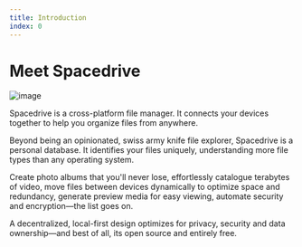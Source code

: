 ```yaml
---
title: Introduction
index: 0
---
```


# Meet Spacedrive

![image](/introduction.webp)

Spacedrive is a cross-platform file manager. It connects your devices together to help you organize files from anywhere.

Beyond being an opinionated, swiss army knife file explorer, Spacedrive is a personal database. It identifies your files uniquely, understanding more file types than any operating system.

Create photo albums that you'll never lose, effortlessly catalogue terabytes of video, move files between devices dynamically to optimize space and redundancy, generate preview media for easy viewing, automate security and encryption—the list goes on.

A decentralized, local-first design optimizes for privacy, security and data ownership—and best of all, its open source and entirely free.

<Notice
	type="note"
	text="Spacedrive is not yet released, these docs are a work in progress. Check out our [roadmap](/roadmap) to see a timeline leading to release!"
/>

